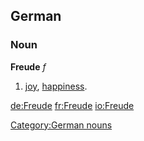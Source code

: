 ==German==
===Noun===
'''Freude''' ''f''

# [[joy]], [[happiness]].

[[Category:German nouns]]

[[de:Freude]]
[[fr:Freude]]
[[io:Freude]]
